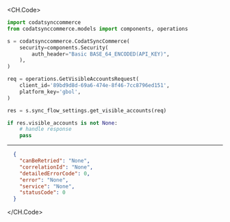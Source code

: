 
<CH.Code>
```python GetVisibleAccounts.py
import codatsynccommerce
from codatsynccommerce.models import components, operations

s = codatsynccommerce.CodatSyncCommerce(
    security=components.Security(
        auth_header="Basic BASE_64_ENCODED(API_KEY)",
    ),
)

req = operations.GetVisibleAccountsRequest(
    client_id='89bd9d8d-69a6-474e-8f46-7cc8796ed151',
    platform_key='gbol',
)

res = s.sync_flow_settings.get_visible_accounts(req)

if res.visible_accounts is not None:
    # handle response
    pass
```
---

```json Example Response
  {
    "canBeRetried": "None",
    "correlationId": "None",
    "detailedErrorCode": 0,
    "error": "None",
    "service": "None",
    "statusCode": 0
  }
```
</CH.Code>
